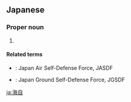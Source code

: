 ==Japanese==
<div style="float:right;">
{{wikipedia|lang=ja|海上自衛隊}}
{{wikipedia|Japan Maritime Self-Defense Force}}
</div>
{{ja-kanjitab|かい|じ|yomi=on}}

===Proper noun===
{{ja-pos|proper|かいじ}}

# {{abbreviation of|lang=ja|海上自衛隊|tr=Kaijō Jieitai||Japan Maritime Self-Defense Force, JMSDF}}

====Related terms====
* {{ja-r|空自|^くうじ}}: Japan Air Self-Defense Force, JASDF
* {{ja-r|陸自|^りくじ}}: Japan Ground Self-Defense Force, JGSDF

[[ja:海自]]